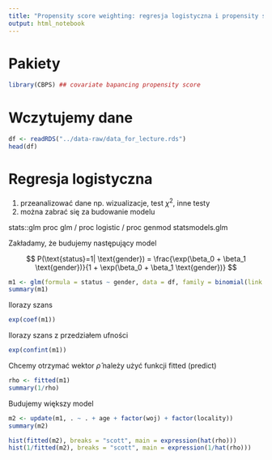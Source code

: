 ```yaml
---
title: "Propensity score weighting: regresja logistyczna i propensity score"
output: html_notebook
---
```



# Pakiety

```r
library(CBPS) ## covariate bapancing propensity score
```

# Wczytujemy dane

```r
df <- readRDS("../data-raw/data_for_lecture.rds")
head(df)
```

# Regresja logistyczna

1. przeanalizować dane np. wizualizacje, test $\chi^2$, inne testy
2. można zabrać się za budowanie modelu

stats::glm
proc glm / proc logistic / proc genmod
statsmodels.glm

Zakładamy, że budujemy następujący model

$$
P(\text{status}=1| \text{gender}) = \frac{\exp(\beta_0 + \beta_1 \text{gender})}{1 + \exp(\beta_0 + \beta_1 \text{gender})}
$$
```r
m1 <- glm(formula = status ~ gender, data = df, family = binomial(link = "logit")) ## binomial(), "binomial"
summary(m1)
```

Ilorazy szans

```r
exp(coef(m1))
```

Ilorazy szans z przedziałem ufności 

```r
exp(confint(m1))
```

Chcemy otrzymać wektor $\hat{\rho}$ należy użyć funkcji fitted (predict)

```r
rho <- fitted(m1)
summary(1/rho)
```

Budujemy większy model

```r
m2 <- update(m1, . ~ . + age + factor(woj) + factor(locality))
summary(m2)
```

```r
hist(fitted(m2), breaks = "scott", main = expression(hat(rho)))
hist(1/fitted(m2), breaks = "scott", main = expression(1/hat(rho)))
```

